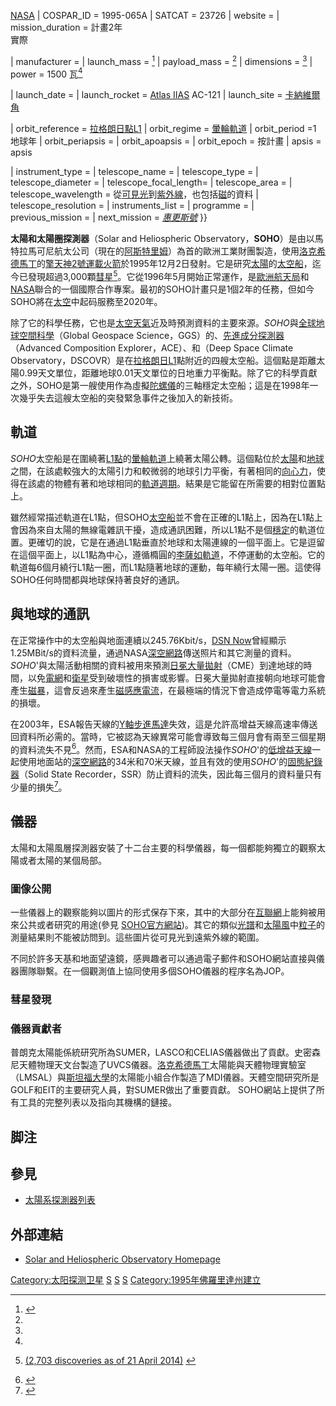 {{Infobox spaceflight
| name                  = 太陽和太陽圈探測器 (SOHO)

<!--image of the spacecraft/mission-->
| image                 = NASA SOHO spacecraft.png
| image_size            = 250px

<!--Basic details-->
| mission_type          = 太陽觀測
| operator              = [[European_Space_Agency|ESA]]{{\}}[[NASA|NASA]]
| COSPAR_ID             = 1995-065A
| SATCAT                = 23726
| website               = {{url|1=http://sohowww.nascom.nasa.gov/|2=sohowww.nascom.nasa.gov}}
| mission_duration      = 計畫2年<br />實際{{Age in years, months and days| year=1995 | month=12 | day=02}} 

<!--Spacecraft properties-->
| manufacturer          = {{link-en|Matra Marconi Space|Matra Marconi Space}}
| launch_mass           = {{convert|1850|kg|lb|abbr=on}}<ref name="eoPortal">{{cite web |url=https://directory.eoportal.org/web/eoportal/satellite-missions/s/soho |title=SOHO (Solar and Heliospheric Observatory) |publisher=[[ESA|ESA]] eoPortal |accessdate=April 12, 2016 |archive-date=2021-01-19 |archive-url=https://web.archive.org/web/20210119121707/https://directory.eoportal.org/web/eoportal/satellite-missions/s/soho |dead-url=no }}</ref>
| payload_mass          = {{convert|610|kg|lb|abbr=on}}<ref name="eoPortal" />
| dimensions            = {{convert|4.3|x|2.7|x|3.7|m|ft|abbr=on}}<ref name="eoPortal" />
| power                 = 1500 瓦<ref name="eoPortal" />

<!--Launch details-->
| launch_date           = {{start date|1995|12|02|08|7=Z}}
| launch_rocket         = [[擎天神2號運載火箭|Atlas IIAS]] AC-121
| launch_site           = [[卡纳维拉尔角|卡納維爾角]] {{link-en|LC-36B|Cape Canaveral Launch Complex 36}}

<!--orbit parameters-->
| orbit_reference       = [[拉格朗日点#L1|拉格朗日點L1]]
| orbit_regime          = [[晕轮轨道|暈輪軌道]]
| orbit_period          =1 地球年
| orbit_periapsis       = {{convert|206448|km|mi|abbr=on}}
| orbit_apoapsis        = {{convert|668672|km|mi|abbr=on}}
| orbit_epoch           = 按計畫
| apsis                 = apsis

<!--Telescope parameters-->
| instrument_type       = <!--converts telescope fields to suit a camera or other similar instrument-->
| telescope_name        = <!--name, if different to the satellite-->
| telescope_type        = <!--type of telescope, mirror arrangement, etc--> 
| telescope_diameter    = <!--diameter of telescope-->
| telescope_focal_length= <!--focal length of telescope-->
| telescope_area        = <!--collecting area-->
| telescope_wavelength  = 從[[可見光|可見光]]到[[紫外線|紫外線]]，也包括[[磁場|磁]]的資料
| telescope_resolution  = <!--resolution of telescope-->
| instruments_list      = {{Infobox spaceflight/Instruments
  | acronym1 = CDS | name1 = 日冕診斷光譜儀
  | acronym2 = CELIAS | name2 = 電荷，元素和同位素分析系統
  | acronym3 = COSTEP | name3 = 綜合超熱能粒子分析儀
  | acronym4 = EIT | name4 = 極紫外線成像望遠鏡
  | acronym5 = ERNE | name5 = 高能相對論核和電子實驗儀
  | acronym6 = GOLF | name6 = 全球低頻日震觀測器
  | acronym7 = LASCO | name7 = 大角度光譜儀
  | acronym8 = MDI | name8 = 邁克爾遜多普勒成像儀
  | acronym9 = SUMER | name9 = 太陽紫外線輻射測量儀
  | acronym10 = SWAN | name10 = 太陽風各向異性儀
  | acronym11 = UVCS | name11 = 紫外線光譜和日冕儀
  | acronym12 = VIRGO | name12 = 太陽輻照度變異性儀
 }}
| programme             = '''{{link-en|地平線2020|European Space Agency Science Programme#Horizon 2000}}'''
| previous_mission      = 
| next_mission          = ''[[惠更斯号|惠更斯號]]''
}}

'''太陽和太陽圈探測器'''（Solar and Heliospheric Observatory，'''SOHO'''）是由以馬特拉馬可尼航太公司（現在的[[阿斯特里姆|阿斯特里姆]]）為首的歐洲工業財團製造，使用[[洛克希德馬丁|洛克希德馬丁]]的[[擎天神2號運載火箭|擎天神2號運載火箭]]於1995年12月2日發射。它是研究[[太陽|太陽]]的[[太空船|太空船]]，迄今已發現超過3,000顆[[彗星|彗星]]<ref name="navy">{{cite web |title=3,000th Comet Spotted by Solar and Heliospheric Observatory (SOHO) |publisher=NASA |url=http://www.nasa.gov/image-feature/3000th-comet-spotted-by-solar-and-heliospheric-observatory-soho |accessdate=2015-09-15 |archive-date=2015-09-17 |archive-url=https://web.archive.org/web/20150917165552/http://www.nasa.gov/image-feature/3000th-comet-spotted-by-solar-and-heliospheric-observatory-soho/ |dead-url=no }} [https://twitter.com/SungrazerComets/status/458317466998145027 (2,703 discoveries as of 21 April 2014)] {{Wayback|url=https://twitter.com/SungrazerComets/status/458317466998145027 |date=20160305070329 }}</ref>。它從1996年5月開始正常運作，是[[歐洲航天局|歐洲航天局]]和[[NASA|NASA]]聯合的一個國際合作專案。最初的SOHO計畫只是1個2年的任務，但如今SOHO將在[[太空|太空]]中起码服務至2020年。

除了它的科學任務，它也是[[太空天氣|太空天氣]]近及時預測資料的主要來源。''SOHO''與[[全球地球空間科學|全球地球空間科學]]（Global Geospace Science，GGS）的{{link-en|風 (太空船)|Wind (spacecraft)}}、[[先進成分探測器|先進成分探測器]]（Advanced Composition Explorer，ACE）、和{{link-en|深太空氣候天文台|Deep Space Climate Observatory}}（Deep Space Climate Observatory，DSCOVR）是在[[拉格朗日点#L1|拉格朗日L1]]點附近的四艘太空船。這個點是距離太陽0.99天文單位，距離地球0.01天文單位的日地重力平衡點。除了它的科學貢獻之外，SOHO是第一艘使用{{link-en|反作用輪|Reaction wheel}}作為虛擬[[陀螺儀|陀螺儀]]的三軸穩定太空船；這是在1998年一次幾乎失去這艘太空船的突發緊急事件之後加入的新技術。

== 軌道 ==
''SOHO''太空船是在圍繞著[[拉格朗日點|L1點]]的[[暈輪軌道|暈輪軌道]]上繞著太陽公轉。這個點位於[[太陽|太陽]]和[[地球|地球]]之間，在該處較強大的太陽引力和較微弱的地球引力平衡，有著相同的[[向心力|向心力]]，使得在該處的物體有著和地球相同的[[軌道週期|軌道週期]]。結果是它能留在所需要的相對位置點上。

雖然經常描述軌道在L1點，但SOHO[[太空船|太空船]]並不會在正確的L1點上，因為在L1點上會因為來自太陽的無線電雜訊干擾，造成通訊困難，所以L1點不是個[[拉朗日點#穩定|穩定]]的軌道位置。更確切的說，它是在通過L1點垂直於地球和太陽連線的一個平面上。它是逗留在這個平面上，以L1點為中心，遵循橢圓的[[李薩如軌道|李薩如軌道]]，不停運動的太空船。它的軌道每6個月繞行L1點一圈，而L1點隨著地球的運動，每年繞行太陽一圈。這使得SOHO任何時間都與地球保持著良好的通訊。

== 與地球的通訊 ==
在正常操作中的太空船與地面連續以245.76Kbit/s，[https://eyes.nasa.gov/dsn/dsn.html DSN Now]{{Wayback|url=https://eyes.nasa.gov/dsn/dsn.html |date=20180925192155 }}曾經顯示1.25MBit/s的資料流量，通過NASA[[深空網路|深空網路]]傳送照片和其它測量的資料。''SOHO'''與太陽活動相關的資料被用來預測[[日冕大量拋射|日冕大量拋射]]（CME）到達地球的時間，以免[[電網|電網]]和[[衛星|衛星]]受到破壞性的損害或影響。日冕大量拋射直接朝向地球可能會產生[[磁暴|磁暴]]，這會反過來產生[[磁感應電流|磁感應電流]]，在最極端的情況下會造成停電等電力系統的損壞。

在2003年，ESA報告天線的[[笛卡兒坐標系|Y軸]][[步進馬達|步進馬達]]失效，這是允許高增益天線高速率傳送回資料所必需的。當時，它被認為天線異常可能會導致每三個月會有兩至三個星期的資料流失不見<ref>{{cite web | work=ESA news | title=Antenna anomaly may affect SOHO scientific data transmission | url=http://spdext.estec.esa.nl/content/news/index.cfm?aid=1&cid=1&oid=32426 | accessdate=14 March 2005 }}{{dead link|date=2017年12月 |bot=InternetArchiveBot |fix-attempted=yes }}</ref>。然而，ESA和NASA的工程師設法操作''SOHO''<nowiki>'</nowiki>的[[低增益天線|低增益天線]]一起使用地面站的[[深空網路|深空網路]]的34米和70米天線，並且有效的使用''SOHO''<nowiki>'</nowiki>的[[固態紀錄器|固態紀錄器]]（Solid State Recorder，SSR）防止資料的流失，因此每三個月的資料量只有少量的損失<ref>{{cite web | work=ESA news | title=''SOHO''<nowiki>'</nowiki>s antenna anomaly: things are much better than expected | url=http://www.esa.int/export/esaCP/SEM0VZWO4HD_index_0.html | accessdate=14 March 2005 | archive-date=2012-07-16 | archive-url=https://web.archive.org/web/20120716183108/http://www.esa.int/export/esaCP/SEM0VZWO4HD_index_0.html | dead-url=no }}</ref>。

== 儀器 ==
太陽和太陽風層探測器安裝了十二台主要的科學儀器，每一個都能夠獨立的觀察太陽或者太陽的某個局部。

=== 圖像公開 ===
一些儀器上的觀察能夠以圖片的形式保存下來，其中的大部分在[[互聯網|互聯網]]上能夠被用來公共或者研究的用途(參見 [http://sohowww.nascom.nasa.gov/data/realtime-images.html SOHO官方網站]{{Wayback|url=http://sohowww.nascom.nasa.gov/data/realtime-images.html |date=20070525205007 }})。其它的類似[[光譜|光譜]]和[[太陽風|太陽風]]中[[粒子|粒子]]的測量結果則不能被訪問到。這些圖片從可見光到遠紫外線的範圍。

不同於許多天基和地面望遠鏡，感興趣者可以通過電子郵件和SOHO網站直接與儀器團隊聯繫。在一個觀測值上協同使用多個SOHO儀器的程序名為JOP。

=== 彗星發現 ===
=== 儀器貢獻者 ===

普朗克太陽能係統研究所為SUMER，LASCO和CELIAS儀器做出了貢獻。史密森尼天體物理天文台製造了UVCS儀器。[[洛克希德馬丁|洛克希德馬丁]]太陽能與天體物理實驗室（LMSAL）與[[斯坦福大學|斯坦福大學]]的太陽能小組合作製造了MDI儀器。天體空間研究所是GOLF和EIT的主要研究人員，對SUMER做出了重要貢獻。 SOHO網站上提供了所有工具的完整列表以及指向其機構的鏈接。

== 脚注 ==
<references/>

==參見==
*[[太陽系探測器列表|太陽系探測器列表]]

== 外部連結 ==
* {{en}} [http://sohowww.nascom.nasa.gov/ Solar and Heliospheric Observatory Homepage] {{Wayback|url=http://sohowww.nascom.nasa.gov/ |date=20110224201848 }}

{{太陽任務}}
{{Space telescopes}}

[[Category:太阳探测卫星|Category:太阳探测卫星]]
[[Category:彗星發現者|S]]
[[Category:歐洲太空總署|S]]
[[Category:空間望遠鏡|S]]
[[Category:1995年佛羅里達州建立|Category:1995年佛羅里達州建立]]